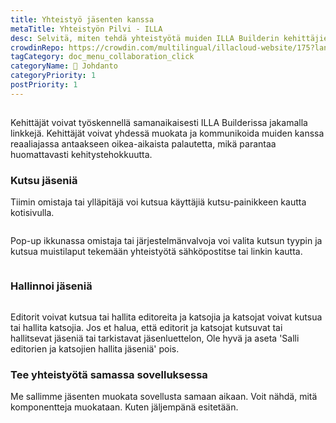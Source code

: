 ```yaml
---
title: Yhteistyö jäsenten kanssa
metaTitle: Yhteistyön Pilvi - ILLA
desc: Selvitä, miten tehdä yhteistyötä muiden ILLA Builderin kehittäjien kanssa jakamalla linkkejä, muokkaamalla ja kommunikoimalla reaaliajassa kehityksen tehostamiseksi.
crowdinRepo: https://crowdin.com/multilingual/illacloud-website/175?languages=fi&filter=basic&value=0
tagCategory: doc_menu_collaboration_click
categoryName: 👋 Johdanto
categoryPriority: 1
postPriority: 1
---
```


## <h2 hidden>Yhteistyö jäsenten kanssa</h2>

Kehittäjät voivat työskennellä samanaikaisesti ILLA Builderissa jakamalla linkkejä. Kehittäjät voivat yhdessä muokata ja kommunikoida muiden kanssa reaaliajassa antaakseen oikea-aikaista palautetta, mikä parantaa huomattavasti kehitystehokkuutta.

### Kutsu jäseniä

Tiimin omistaja tai ylläpitäjä voi kutsua käyttäjiä kutsu-painikkeen kautta kotisivulla. 

<img src='https://cdn.illacloud.com/official-website/img/docs/assemble/collaboration.png' alt="" />

Pop-up ikkunassa omistaja tai järjestelmänvalvoja voi valita kutsun tyypin ja kutsua muistilaput tekemään yhteistyötä sähköpostitse tai linkin kautta.

<img src='https://cdn.illacloud.com/official-website/img/docs/assemble/collaboration(1).png' alt="" />

### Hallinnoi jäseniä

<img src='https://cdn.illacloud.com/official-website/img/docs/assemble/collaboration(2).png' alt="" />

Editorit voivat kutsua tai hallita editoreita ja katsojia ja katsojat voivat kutsua tai hallita katsojia. Jos et halua, että editorit ja katsojat kutsuvat tai hallitsevat jäseniä tai tarkistavat jäsenluettelon, Ole hyvä ja aseta 'Salli editorien ja katsojien hallita jäseniä' pois.

### Tee yhteistyötä samassa sovelluksessa

Me sallimme jäsenten muokata sovellusta samaan aikaan. Voit nähdä, mitä komponentteja muokataan. Kuten jäljempänä esitetään. 

<img src='https://cdn.illacloud.com/official-website/img/docs/assemble/collaboration(3).png' alt="" />
